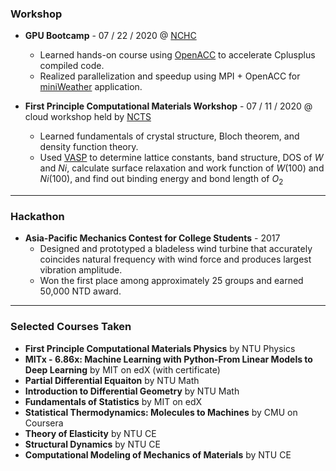 

### Workshop

+ **GPU Bootcamp** - 07 / 22 / 2020 @ [NCHC](https://www.nchc.org.tw/)
  - Learned hands-on course using [OpenACC](https://www.openacc.org/) to accelerate Cplusplus compiled code.
  - Realized parallelization and speedup using MPI + OpenACC for [miniWeather](https://github.com/mrnorman/miniWeather) application.

+ **First Principle Computational Materials Workshop** - 07 / 11 / 2020 @ cloud workshop held by [NCTS](http://phys.cts.nthu.edu.tw/main.php)
  - Learned fundamentals of crystal structure, Bloch theorem, and density function theory.
  - Used [VASP](https://www.vasp.at/) to determine lattice constants, band structure, DOS of $W$ and $Ni$, calculate surface relaxation and work function of $W(100)$ and $Ni(100)$, and find out binding energy and bond length of $O_2$

-----

### Hackathon

+ **Asia-Pacific Mechanics Contest for College Students** - 2017
  - Designed and prototyped a bladeless wind turbine that accurately coincides natural frequency with wind force and produces largest vibration amplitude.
  - Won the first place among approximately 25 groups and earned 50,000 NTD award.

-----

### Selected Courses Taken

+ **First Principle Computational Materials Physics** by NTU Physics
+ **MITx - 6.86x: Machine Learning with Python-From Linear Models to Deep Learning** by MIT on edX (with certificate)
+ **Partial Differential Equaiton** by NTU Math
+ **Introduction to Differential Geometry** by NTU Math
+ **Fundamentals of Statistics** by MIT on edX
+ **Statistical Thermodynamics: Molecules to Machines** by CMU on Coursera
+ **Theory of Elasticity** by NTU CE
+ **Structural Dynamics** by NTU CE
+ **Computational Modeling of Mechanics of Materials** by NTU CE
